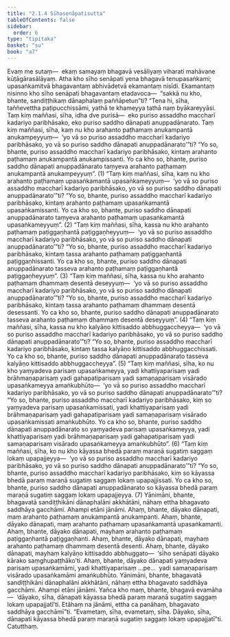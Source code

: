 ```yaml
---
title: "2.1.4 Sīhasenāpatisutta"
tableOfContents: false
sidebar:
  order: 6
type: "tipitaka"
basket: "su"
book: "a7"
---
```



<DynamicBreadcrumb />

<Division number="57" book="a7">

<Paragraph number="359" book="a7">
Evaṃ me sutaṃ—  ekaṃ samayaṃ bhagavā vesāliyaṃ viharati mahāvane kūṭāgārasālāyaṃ. Atha kho sīho senāpati yena bhagavā tenupasaṅkami; upasaṅkamitvā bhagavantaṃ abhivādetvā ekamantaṃ nisīdi. Ekamantaṃ nisinno kho sīho senāpati bhagavantaṃ etadavoca—  “sakkā nu kho, bhante, sandiṭṭhikaṃ dānaphalaṃ paññāpetun”ti?
</Paragraph>

<Paragraph number="360" book="a7">
“Tena hi, sīha, taññevettha paṭipucchissāmi, yathā te khameyya tathā naṃ byākareyyāsi. Taṃ kiṃ maññasi, sīha, idha dve purisā—  eko puriso assaddho maccharī kadariyo paribhāsako, eko puriso saddho dānapati anuppadānarato. Taṃ kiṃ maññasi, sīha, kaṃ nu kho arahanto paṭhamaṃ anukampantā anukampeyyuṃ—  ‘yo vā so puriso assaddho maccharī kadariyo paribhāsako, yo vā so puriso saddho dānapati anuppadānarato’”ti?
</Paragraph>

<Paragraph number="361" book="a7">
“Yo so, bhante, puriso assaddho maccharī kadariyo paribhāsako, kintaṃ arahanto paṭhamaṃ anukampantā anukampissanti. Yo ca kho so, bhante, puriso saddho dānapati anuppadānarato taṃyeva arahanto paṭhamaṃ anukampantā anukampeyyuṃ”. (1)
</Paragraph>

<Paragraph number="362" book="a7">
“Taṃ kiṃ maññasi, sīha, kaṃ nu kho arahanto paṭhamaṃ upasaṅkamantā upasaṅkameyyuṃ—  ‘yo vā so puriso assaddho maccharī kadariyo paribhāsako, yo vā so puriso saddho dānapati anuppadānarato’”ti? “Yo so, bhante, puriso assaddho maccharī kadariyo paribhāsako, kintaṃ arahanto paṭhamaṃ upasaṅkamantā upasaṅkamissanti. Yo ca kho so, bhante, puriso saddho dānapati anuppadānarato taṃyeva arahanto paṭhamaṃ upasaṅkamantā upasaṅkameyyuṃ”. (2)
</Paragraph>

<Paragraph number="363" book="a7">
“Taṃ kiṃ maññasi, sīha, kassa nu kho arahanto paṭhamaṃ paṭiggaṇhantā paṭiggaṇheyyuṃ—  ‘yo vā so puriso assaddho maccharī kadariyo paribhāsako, yo vā so puriso saddho dānapati anuppadānarato’”ti? “Yo so, bhante, puriso assaddho maccharī kadariyo paribhāsako, kintaṃ tassa arahanto paṭhamaṃ paṭiggaṇhantā paṭiggaṇhissanti. Yo ca kho so, bhante, puriso saddho dānapati anuppadānarato tasseva arahanto paṭhamaṃ paṭiggaṇhantā paṭiggaṇheyyuṃ”. (3)
</Paragraph>

<Paragraph number="364" book="a7">
“Taṃ kiṃ maññasi, sīha, kassa nu kho arahanto paṭhamaṃ dhammaṃ desentā deseyyuṃ—  ‘yo vā so puriso assaddho maccharī kadariyo paribhāsako, yo vā so puriso saddho dānapati anuppadānarato’”ti? “Yo so, bhante, puriso assaddho maccharī kadariyo paribhāsako, kintaṃ tassa arahanto paṭhamaṃ dhammaṃ desentā desessanti. Yo ca kho so, bhante, puriso saddho dānapati anuppadānarato tasseva arahanto paṭhamaṃ dhammaṃ desentā deseyyuṃ”. (4)
</Paragraph>

<Paragraph number="365" book="a7">
“Taṃ kiṃ maññasi, sīha, kassa nu kho kalyāṇo kittisaddo abbhuggaccheyya—  ‘yo vā so puriso assaddho maccharī kadariyo paribhāsako, yo vā so puriso saddho dānapati anuppadānarato’”ti? “Yo so, bhante, puriso assaddho maccharī kadariyo paribhāsako, kintaṃ tassa kalyāṇo kittisaddo abbhuggacchissati. Yo ca kho so, bhante, puriso saddho dānapati anuppadānarato tasseva kalyāṇo kittisaddo abbhuggaccheyya”. (5)
</Paragraph>

<Paragraph number="366" book="a7">
“Taṃ kiṃ maññasi, sīha, ko nu kho yaṃyadeva parisaṃ upasaṅkameyya, yadi khattiyaparisaṃ yadi brāhmaṇaparisaṃ yadi gahapatiparisaṃ yadi samaṇaparisaṃ visārado upasaṅkameyya amaṅkubhūto—  ‘yo vā so puriso assaddho maccharī kadariyo paribhāsako, yo vā so puriso saddho dānapati anuppadānarato’”ti? “Yo so, bhante, puriso assaddho maccharī kadariyo paribhāsako, kiṃ so yaṃyadeva parisaṃ upasaṅkamissati, yadi khattiyaparisaṃ yadi brāhmaṇaparisaṃ yadi gahapatiparisaṃ yadi samaṇaparisaṃ visārado upasaṅkamissati amaṅkubhūto. Yo ca kho so, bhante, puriso saddho dānapati anuppadānarato so yaṃyadeva parisaṃ upasaṅkameyya, yadi khattiyaparisaṃ yadi brāhmaṇaparisaṃ yadi gahapatiparisaṃ yadi samaṇaparisaṃ visārado upasaṅkameyya amaṅkubhūto”. (6)
</Paragraph>

<Paragraph number="367" book="a7">
“Taṃ kiṃ maññasi, sīha, ko nu kho kāyassa bhedā paraṃ maraṇā sugatiṃ saggaṃ lokaṃ upapajjeyya—  ‘yo vā so puriso assaddho maccharī kadariyo paribhāsako, yo vā so puriso saddho dānapati anuppadānarato’”ti? “Yo so, bhante, puriso assaddho maccharī kadariyo paribhāsako, kiṃ so kāyassa bhedā paraṃ maraṇā sugatiṃ saggaṃ lokaṃ upapajjissati. Yo ca kho so, bhante, puriso saddho dānapati anuppadānarato so kāyassa bhedā paraṃ maraṇā sugatiṃ saggaṃ lokaṃ upapajjeyya. (7)
</Paragraph>

<Paragraph number="368" book="a7">
Yānimāni, bhante, bhagavatā sandiṭṭhikāni dānaphalāni akkhātāni, nāhaṃ ettha bhagavato saddhāya gacchāmi. Ahampi etāni jānāmi. Ahaṃ, bhante, dāyako dānapati, maṃ arahanto paṭhamaṃ anukampantā anukampanti. Ahaṃ, bhante, dāyako dānapati, maṃ arahanto paṭhamaṃ upasaṅkamantā upasaṅkamanti. Ahaṃ, bhante, dāyako dānapati, mayhaṃ arahanto paṭhamaṃ paṭiggaṇhantā paṭiggaṇhanti. Ahaṃ, bhante, dāyako dānapati, mayhaṃ arahanto paṭhamaṃ dhammaṃ desentā desenti. Ahaṃ, bhante, dāyako dānapati, mayhaṃ kalyāṇo kittisaddo abbhuggato—  ‘sīho senāpati dāyako kārako saṃghupaṭṭhāko’ti. Ahaṃ, bhante, dāyako dānapati yaṃyadeva parisaṃ upasaṅkamāmi, yadi khattiyaparisaṃ …pe…  yadi samaṇaparisaṃ visārado upasaṅkamāmi amaṅkubhūto. Yānimāni, bhante, bhagavatā sandiṭṭhikāni dānaphalāni akkhātāni, nāhaṃ ettha bhagavato saddhāya gacchāmi. Ahampi etāni jānāmi. Yañca kho maṃ, bhante, bhagavā evamāha—  ‘dāyako, sīha, dānapati kāyassa bhedā paraṃ maraṇā sugatiṃ saggaṃ lokaṃ upapajjatī’ti. Etāhaṃ na jānāmi, ettha ca panāhaṃ, bhagavato saddhāya gacchāmī”ti. “Evametaṃ, sīha, evametaṃ, sīha. Dāyako, sīha, dānapati kāyassa bhedā paraṃ maraṇā sugatiṃ saggaṃ lokaṃ upapajjatī”ti.

</Paragraph>
</Division>

<Paragraph number="369" type="center" book="a7">
Catutthaṃ.
</Paragraph>